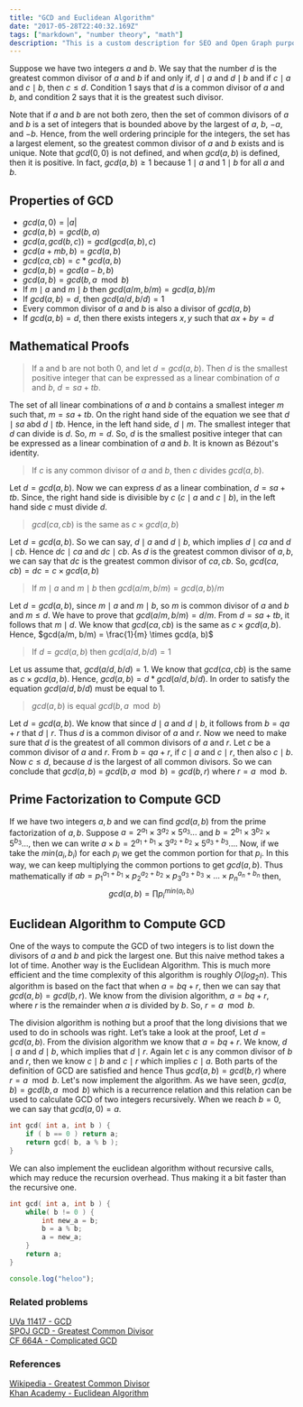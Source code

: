 ```yaml
---
title: "GCD and Euclidean Algorithm"
date: "2017-05-28T22:40:32.169Z"
tags: ["markdown", "number theory", "math"]
description: "This is a custom description for SEO and Open Graph purposes, rather than the default generated excerpt. Simply add a description field to the frontmatter."
---
```


Suppose we have two integers $a$ and $b$. We say that the number $d$ is the greatest common divisor of $a$ and $b$ if and only if, $d \mid a$ and $d \mid b$ and if $c \mid a$ and $c \mid b$, then $c \leq d$. Condition $1$ says that $d$ is a common divisor of $a$ and $b$, and condition $2$ says that it is the greatest such divisor.

Note that if $a$ and $b$ are not both zero, then the set of common divisors of $a$ and $b$ is a set of integers that is bounded above by the largest of $a$, $b$, $-a$, and $-b$. Hence, from the well ordering principle for the integers, the set has a largest element, so the greatest common divisor of $a$ and $b$ exists and is unique. Note that $gcd(0,0)$ is not defined, and when $gcd(a,b)$ is defined, then it is positive. In fact, $gcd(a, b) \geq 1$ because $1 \mid a$ and $1 \mid b$ for all $a$ and $b$.

<CodeBox />

## Properties of GCD

- $gcd(a, 0) = |a|$
- $gcd(a, b) = gcd(b, a)$
- $gcd(a, gcd(b, c)) = gcd(gcd(a, b), c)$
- $gcd(a + mb, b) = gcd(a, b)$
- $gcd(ca, cb) = c * gcd(a, b)$
- $gcd(a, b) = gcd(a - b, b)$
- $gcd(a, b) = gcd(b, a \mod b)$
- If $m \mid a$ and $m \mid b$ then $gcd(a/m, b/m) = gcd(a, b)/m$
- If $gcd(a, b) = d$, then $gcd(a/d, b/d) = 1$
- Every common divisor of $a$ and $b$ is also a divisor of $gcd(a, b)$
- If $gcd(a, b) = d$, then there exists integers $x, y$ such that $ax + by = d$

## Mathematical Proofs

> If a and b are not both 0, and let $d = gcd(a, b)$. Then $d$ is the smallest positive integer that can be expressed as a linear combination of $a$ and $b$, $d = sa+tb$.

The set of all linear combinations of $a$ and $b$ contains a smallest integer $m$ such that, $m = sa+tb$. On the right hand side of the equation we see that $d \mid sa$ abd $d \mid tb$. Hence, in the left hand side, $d \mid m$. The smallest integer that $d$ can divide is $d$. So, $m = d$. So, $d$ is the smallest positive integer that can be expressed as a linear combination of $a$ and $b$. It is known as Bézout's identity.

> If $c$ is any common divisor of $a$ and $b$, then $c$ divides $gcd(a, b)$.

Let $d = gcd(a, b)$. Now we can express $d$ as a linear combination, $d = sa + tb$. Since, the right hand side is divisible by $c$ ($c \mid a$ and $c \mid b$), in the left hand side $c$ must divide $d$.

> $gcd(ca, cb)$ is the same as $c\times gcd(a, b)$

Let $d = gcd(a, b)$. So we can say, $d \mid a$ and $d \mid b$, which implies $d \mid ca$ and $d \mid cb$. Hence $dc \mid ca$ and $dc \mid cb$. As $d$ is the greatest common divisor of $a, b$, we can say that $dc$ is the greatest common divisor of $ca, cb$. So, $gcd(ca, cb) = dc = c \times gcd(a, b)$

> If $m \mid a$ and $m \mid b$ then $gcd(a/m, b/m) = gcd(a, b)/m$

Let $d = gcd(a, b)$, since $m \mid a$ and $m \mid b$, so $m$ is common divisor of $a$ and $b$ and $m \leq d$. We have to prove that $gcd(a / m, b / m) = d / m$. From $d = sa + tb$, it follows that $m \mid d$. We know that $gcd(ca, cb)$ is the same as $c\times gcd(a, b)$. Hence, $gcd(a/m, b/m) = \frac{1}{m} \times gcd(a, b)$

> If $d = gcd(a, b)$ then $gcd(a / d, b / d) = 1$

Let us assume that, $gcd(a / d, b / d) = 1$. We know that $gcd(ca, cb)$ is the same as $c\times gcd(a, b)$. Hence, $gcd(a, b) = d * gcd( a / d, b / d )$. In order to satisfy the equation $gcd(a / d, b / d)$ must be equal to $1$.

> $gcd(a, b)$ is equal $gcd(b, a \mod b)$

Let $d = gcd(a, b)$. We know that since $d \mid a$ and $d \mid b$, it follows from $b = qa + r$ that $d \mid r$. Thus $d$ is a common divisor of $a$ and $r$. Now we need to make sure that $d$ is the greatest of all common divisors of $a$ and $r$. Let $c$ be a common divisor of $a$ and $r$. From $b = qa + r$, if $c \mid a$ and $c \mid r$, then also $c \mid b$. Now $c \leq d$, because $d$ is the largest of all common divisors. So we can conclude that $gcd(a, b)$ = $gcd(b, a \mod b) = gcd(b, r)$ where $r = a \mod b$.

## Prime Factorization to Compute GCD

If we have two integers $a, b$ and we can find $gcd(a, b)$ from the prime factorization of $a, b$. Suppose $a = 2^{a_1} \times 3^{a_2} \times 5^{a_3}...$ and $b = 2^{b_1} \times 3^{b_2} \times 5^{b_3}...$, then we can write $a \times b = 2^{a_1 + b_1} \times3^{a_2+b_2} \times5^{a_3 + b_3}...$. Now, if we take the $min(a_i, b_i)$ for each $p_i$ we get the common portion for that $p_i$. In this way, we can keep multiplying the common portions to get $gcd(a, b)$. Thus mathematically if $ab = p_1^{a_1 + b_1} \times p_2^{a_2 + b_2} \times p_3^{a_3 + b_3} \times \dots \times p_n^{a_n + b_n}$ then, $$gcd(a, b) = \prod p_i^{min(a_i , b_i)}$$

## Euclidean Algorithm to Compute GCD

One of the ways to compute the GCD of two integers is to list down the divisors of $a$ and $b$ and pick the largest one. But this naive method takes a lot of time. Another way is the Euclidean Algorithm. This is much more efficient and the time complexity of this algorithm is roughly $O(log_2n)$. This algorithm is based on the fact that when $a = bq + r$, then we can say that $gcd(a, b) = gcd(b, r)$. We know from the division algorithm, $a = bq + r$, where $r$ is the remainder when $a$ is divided by $b$. So, $r = a \mod b$.

The division algorithm is nothing but a proof that the long divisions that we used to do in schools was right. Let’s take a look at the proof, Let $d = gcd(a, b)$. From the division algorithm we know that $a = bq + r$. We know, $d \mid a$ and $d \mid b$, which implies that $d \mid r$. Again let $c$ is any common divisor of $b$ and $r$, then we know $c \mid b$ and $c \mid r$ which implies $c \mid a$. Both parts of the definition of GCD are satisfied and hence Thus $gcd(a, b) = gcd(b, r)$ where $r = a \mod b$. Let's now implement the algorithm. As we have seen, $gcd(a, b) = gcd(b, a \mod b)$ which is a recurrence relation and this relation can be used to calculate GCD of two integers recursively. When we reach $b = 0$, we can say that $gcd(a, 0) = a$.

```cpp
int gcd( int a, int b ) {
    if ( b == 0 ) return a;
    return gcd( b, a % b );
}
```

We can also implement the euclidean algorithm without recursive calls, which may reduce the recursion overhead. Thus making it a bit faster than the recursive one.

```cpp
int gcd( int a, int b ) {
    while( b != 0 ) {
        int new_a = b;
        b = a % b;
        a = new_a;
    }
    return a;
}
```

```js
console.log("heloo");
```

### Related problems

[UVa 11417 - GCD](https://uva.onlinejudge.org/index.php?option=onlinejudge&page=show_problem&problem=2412) <br />
[SPOJ GCD - Greatest Common Divisor](https://www.spoj.com/problems/GCD/) <br />
[CF 664A - Complicated GCD](https://codeforces.com/problemset/problem/664/A) <br />

### References

[Wikipedia - Greatest Common Divisor](https://en.wikipedia.org/wiki/Greatest_common_divisor) <br />
[Khan Academy - Euclidean Algorithm](https://www.khanacademy.org/computing/computer-science/cryptography/modarithmetic/a/the-euclidean-algorithm)
